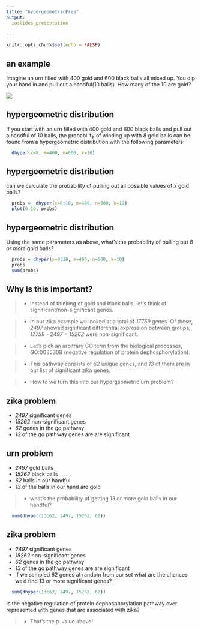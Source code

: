 ```yaml
---
title: "hypergeometricPres"
output: 
  ioslides_presentation
  
---
```


```r
knitr::opts_chunk$set(echo = FALSE)
```

## an example

Imagine an urn filled with 400 gold and 600 black balls all mixed up.  You dip your hand in and pull out a handful(10 balls).  How many of the 10 are gold?  


![](slidePics/urn1.png)

## hypergeometric distribution {.build}

If you start with an urn filled with 400 gold and 600 black balls and pull out a handful of 10 balls, the probability of winding up with *8* gold balls can be found from a hypergeometric distribution with the following parameters:


```r
  dhyper(x=8, m=400, n=600, k=10)

```

## hypergeometric distribution {.build .smaller}

can we calculate the probability of pulling out all possible values of *x* gold balls?


```r
  probs =  dhyper(x=0:10, m=400, n=600, k=10)
  plot(0:10, probs)

```



## hypergeometric distribution {.build .smaller}
Using the same parameters as above, what's the probability of pulling out *8 or more* gold balls?


```r
  probs = dhyper(x=8:10, m=400, n=600, k=10)
  probs
  sum(probs)

```

## Why is this important? { .build}

> * Instead of thinking of gold and black balls, let's think of significant/non-significant genes.  

> * In our zika example we looked at a total of *17759* genes.  Of these, *2497* showed significant differential expression between groups, *17759 - 2497 = 15262* were non-significant.

> * Let's pick an arbitrary GO term from the biological processes, GO:0035308 (negative regulation of protein dephosphorylation).  

> * This pathway consists of *62* unique genes, and *13* of them 
are in our list of significant zika genes.

> * How to we turn this into our hypergeometric urn problem?

## zika problem

* *2497* significant genes
* *15262* non-significant genes
* *62* genes in the go pathway
* *13* of the go pathway genes are are significant


## urn problem {.build}

* *2497* gold balls
* *15262* black balls
* *62* balls in our handful
* *13* of the balls in our hand are gold

> * what's the probability of getting 13 or more gold balls in our handful?

```r

  sum(dhyper(13:62, 2497, 15262, 62))

```


## zika problem {.build}

* *2497* significant genes
* *15262* non-significant genes
* *62* genes in the go pathway
* *13* of the go pathway genes are are significant
* If we sampled 62 genes at random from our set what are the chances 
we'd find 13 or more significant genes?

```r

  sum(dhyper(13:62, 2497, 15262, 62))

```

Is the negative regulation of protein dephosphorylation pathway over represented with genes that are associated with zika?

> * That's the p-value above!


